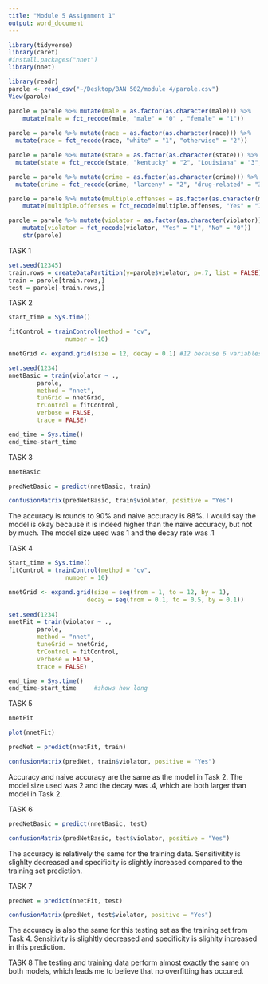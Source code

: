 ```yaml
---
title: "Module 5 Assignment 1"
output: word_document
---
```

```r
library(tidyverse)
library(caret)
#install.packages("nnet")
library(nnet)
```

```r
library(readr)
parole <- read_csv("~/Desktop/BAN 502/module 4/parole.csv")
View(parole)
```

```r
parole = parole %>% mutate(male = as.factor(as.character(male))) %>%
	mutate(male = fct_recode(male, "male" = "0" , "female" = "1")) 
  
parole = parole %>% mutate(race = as.factor(as.character(race))) %>% 
  mutate(race = fct_recode(race, "white" = "1", "otherwise" = "2"))

parole = parole %>% mutate(state = as.factor(as.character(state))) %>%
  mutate(state = fct_recode(state, "kentucky" = "2", "Louisiana" = "3", "Virginia" = "4", "other" = "1")) 

parole = parole %>% mutate(crime = as.factor(as.character(crime))) %>%
  mutate(crime = fct_recode(crime, "larceny" = "2", "drug-related" = "3", "driving-related" = "4", "other" = "1"))

parole = parole %>% mutate(multiple.offenses = as.factor(as.character(multiple.offenses))) %>%
	mutate(multiple.offenses = fct_recode(multiple.offenses, "Yes" = "1", "No" = "0")) 

parole = parole %>% mutate(violator = as.factor(as.character(violator))) %>%
	mutate(violator = fct_recode(violator, "Yes" = "1", "No" = "0"))
	str(parole)
```

TASK 1
```r
set.seed(12345)
train.rows = createDataPartition(y=parole$violator, p=.7, list = FALSE)	
train = parole[train.rows,]
test = parole[-train.rows,]
```

TASK 2
```r
start_time = Sys.time()

fitControl = trainControl(method = "cv",			
				number = 10)

nnetGrid <- expand.grid(size = 12, decay = 0.1)	#12 because 6 variables but some have multiple levels, 0.1 is normal for decay 

set.seed(1234)
nnetBasic = train(violator ~ .,
		parole,
		method = "nnet",
		tunGrid = nnetGrid,
		trControl = fitControl,
		verbose = FALSE,
		trace = FALSE)

end_time = Sys.time()
end_time-start_time		

```

TASK 3
```r
nnetBasic
```

```r
predNetBasic = predict(nnetBasic, train)
```

```r
confusionMatrix(predNetBasic, train$violator, positive = "Yes")
```
The accuracy is rounds to 90% and naive accuracy is 88%. I would say the model is okay because it is indeed higher than the naive accuracy, but not by much. The model size used was 1 and the decay rate was .1

TASK 4
```r
Start_time = Sys.time()	
fitControl = trainControl(method = "cv",			
				number = 10)

nnetGrid <- expand.grid(size = seq(from = 1, to = 12, by = 1), 
                      decay = seq(from = 0.1, to = 0.5, by = 0.1))               
	 
set.seed(1234)
nnetFit = train(violator ~ .,
		parole,
		method = "nnet",
		tuneGrid = nnetGrid,
		trControl = fitControl,
		verbose = FALSE,
		trace = FALSE)

end_time = Sys.time()
end_time-start_time		#shows how long

```

TASK 5

```r
nnetFit
```
```r
plot(nnetFit)
```

```r
predNet = predict(nnetFit, train)

confusionMatrix(predNet, train$violator, positive = "Yes")
```
Accuracy and naive accuracy are the same as the model in Task 2. The model size used was 2 and the decay was .4, which are both larger than model in Task 2. 

TASK 6
```r
predNetBasic = predict(nnetBasic, test)
```

```r
confusionMatrix(predNetBasic, test$violator, positive = "Yes")
```
The accuracy is relatively the same for the training data. Sensitivitity is slighlty decreased and specificity is slightly increased compared to the training set prediction. 

TASK 7
```r
predNet = predict(nnetFit, test)

confusionMatrix(predNet, test$violator, positive = "Yes")
```
The accuracy is also the same for this testing set as the training set from Task 4. Sensitivity is slighltly decreased and specificity is slighlty increased in this prediction. 

TASK 8
The testing and training data perform almost exactly the same on both models, which leads me to believe that no overfitting has occured. 
